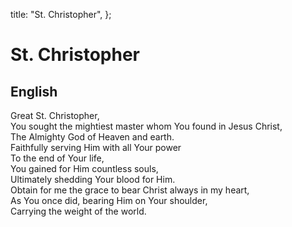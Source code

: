   title: "St. Christopher",
};

# St. Christopher

## English

Great St. Christopher,<br />
You sought the mightiest master whom You found in Jesus Christ,<br />
The Almighty God of Heaven and earth.<br />
Faithfully serving Him with all Your power<br />
To the end of Your life,<br />
You gained for Him countless souls,<br />
Ultimately shedding Your blood for Him.<br />
Obtain for me the grace to bear Christ always in my heart,<br />
As You once did, bearing Him on Your shoulder,<br />
Carrying the weight of the world.<br />
